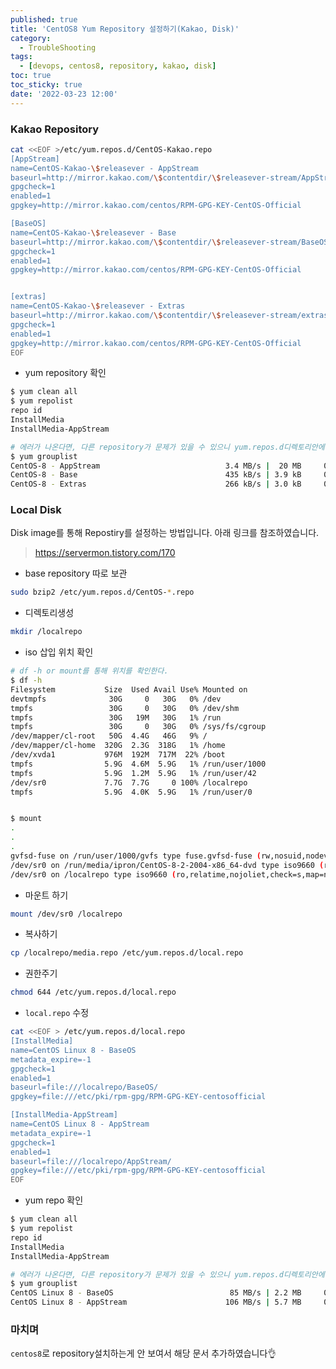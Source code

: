 ```yaml
---
published: true
title: 'CentOS8 Yum Repository 설정하기(Kakao, Disk)'
category:
  - TroubleShooting
tags:
  - [devops, centos8, repository, kakao, disk]
toc: true
toc_sticky: true
date: '2022-03-23 12:00'
---
```


### Kakao Repository

```bash
cat <<EOF >/etc/yum.repos.d/CentOS-Kakao.repo
[AppStream]
name=CentOS-Kakao-\$releasever - AppStream
baseurl=http://mirror.kakao.com/\$contentdir/\$releasever-stream/AppStream/\$basearch/os/
gpgcheck=1
enabled=1
gpgkey=http://mirror.kakao.com/centos/RPM-GPG-KEY-CentOS-Official

[BaseOS]
name=CentOS-Kakao-\$releasever - Base
baseurl=http://mirror.kakao.com/\$contentdir/\$releasever-stream/BaseOS/\$basearch/os/
gpgcheck=1
enabled=1
gpgkey=http://mirror.kakao.com/centos/RPM-GPG-KEY-CentOS-Official


[extras]
name=CentOS-Kakao-\$releasever - Extras
baseurl=http://mirror.kakao.com/\$contentdir/\$releasever-stream/extras/\$basearch/os/
gpgcheck=1
enabled=1
gpgkey=http://mirror.kakao.com/centos/RPM-GPG-KEY-CentOS-Official
EOF
```

- yum repository 확인

```bash
$ yum clean all
$ yum repolist
repo id                                                                                           repo name
InstallMedia                                                                                      CentOS Linux 8 - BaseOS
InstallMedia-AppStream                                                                            CentOS Linux 8 - AppStream

# 에러가 나온다면, 다른 repository가 문제가 있을 수 있으니 yum.repos.d디렉토리안에 repository를 이동
$ yum grouplist
CentOS-8 - AppStream                            3.4 MB/s |  20 MB     00:05
CentOS-8 - Base                                 435 kB/s | 3.9 kB     00:00
CentOS-8 - Extras                               266 kB/s | 3.0 kB     00:00
```

### Local Disk

Disk image를 통해 Repostiry를 설정하는 방법입니다. 아래 링크를 참조하였습니다.

> https://servermon.tistory.com/170

- base repository 따로 보관

```bash
sudo bzip2 /etc/yum.repos.d/CentOS-*.repo
```

- 디렉토리생성

```bash
mkdir /localrepo
```

- iso 삽입 위치 확인

```bash
# df -h or mount를 통해 위치를 확인한다.
$ df -h
Filesystem           Size  Used Avail Use% Mounted on
devtmpfs              30G     0   30G   0% /dev
tmpfs                 30G     0   30G   0% /dev/shm
tmpfs                 30G   19M   30G   1% /run
tmpfs                 30G     0   30G   0% /sys/fs/cgroup
/dev/mapper/cl-root   50G  4.4G   46G   9% /
/dev/mapper/cl-home  320G  2.3G  318G   1% /home
/dev/xvda1           976M  192M  717M  22% /boot
tmpfs                5.9G  4.6M  5.9G   1% /run/user/1000
tmpfs                5.9G  1.2M  5.9G   1% /run/user/42
/dev/sr0             7.7G  7.7G     0 100% /localrepo
tmpfs                5.9G  4.0K  5.9G   1% /run/user/0


$ mount
.
.
.
gvfsd-fuse on /run/user/1000/gvfs type fuse.gvfsd-fuse (rw,nosuid,nodev,relatime,user_id=1000,group_id=1000)
/dev/sr0 on /run/media/ipron/CentOS-8-2-2004-x86_64-dvd type iso9660 (ro,nosuid,nodev,relatime,nojoliet,check=s,map=n,blocksize=2048,uid=1000,gid=1000,dmode=500,fmode=400,uhelper=udisks2)
/dev/sr0 on /localrepo type iso9660 (ro,relatime,nojoliet,check=s,map=n,blocksize=2048,uid=1000,gid=1000,dmode=500,fmode=400)
```

- 마운트 하기

```bash
mount /dev/sr0 /localrepo
```

- 복사하기

```bash
cp /localrepo/media.repo /etc/yum.repos.d/local.repo
```

- 권한주기

```bash
chmod 644 /etc/yum.repos.d/local.repo
```

- `local.repo` 수정

```bash
cat <<EOF > /etc/yum.repos.d/local.repo
[InstallMedia]
name=CentOS Linux 8 - BaseOS
metadata_expire=-1
gpgcheck=1
enabled=1
baseurl=file:///localrepo/BaseOS/
gpgkey=file:///etc/pki/rpm-gpg/RPM-GPG-KEY-centosofficial

[InstallMedia-AppStream]
name=CentOS Linux 8 - AppStream
metadata_expire=-1
gpgcheck=1
enabled=1
baseurl=file:///localrepo/AppStream/
gpgkey=file:///etc/pki/rpm-gpg/RPM-GPG-KEY-centosofficial
EOF
```

- yum repo 확인

```bash
$ yum clean all
$ yum repolist
repo id                                                                                           repo name
InstallMedia                                                                                      CentOS Linux 8 - BaseOS
InstallMedia-AppStream                                                                            CentOS Linux 8 - AppStream

# 에러가 나온다면, 다른 repository가 문제가 있을 수 있으니 yum.repos.d디렉토리안에 repository를 이동
$ yum grouplist
CentOS Linux 8 - BaseOS                          85 MB/s | 2.2 MB     00:00
CentOS Linux 8 - AppStream                      106 MB/s | 5.7 MB     00:00
```

### 마치며

`centos8`로 repository설치하는게 안 보여서 해당 문서 추가하였습니다👌
